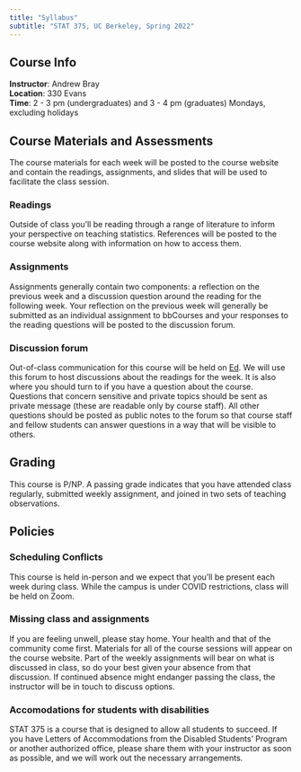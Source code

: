 ```yaml
---
title: "Syllabus"
subtitle: "STAT 375, UC Berkeley, Spring 2022"
---
```


## Course Info

**Instructor**: Andrew Bray\
**Location**: 330 Evans\
**Time**: 2 - 3 pm (undergraduates) and 3 - 4 pm (graduates) Mondays, excluding holidays


## Course Materials and Assessments

The course materials for each week will be posted to the course website and contain the readings, assignments, and slides that will be used to facilitate the class session.

### Readings

Outside of class you'll be reading through a range of literature to inform your perspective on teaching statistics. References will be posted to the course website along with information on how to access them.

### Assignments

Assignments generally contain two components: a reflection on the previous week and a discussion question around the reading for the following week. Your reflection on the previous week will generally be submitted as an individual assignment to bbCourses and your responses to the reading questions will be posted to the discussion forum.

### Discussion forum

Out-of-class communication for this course will be held on [Ed](https://edstem.org). We will use this forum to host discussions about the readings for the week. It is also where you should turn to if you have a question about the course. Questions that concern sensitive and private topics should be sent as private message (these are readable only by course staff). All other questions should be posted as public notes to the forum so that course staff and fellow students can answer questions in a way that will be visible to others.

## Grading

This course is P/NP. A passing grade indicates that you have attended class regularly, submitted weekly assignment, and joined in two sets of teaching observations.


## Policies

### Scheduling Conflicts

This course is held in-person and we expect that you'll be present each week during class. While the campus is under COVID restrictions, class will be held on Zoom.

### Missing class and assignments

If you are feeling unwell, please stay home. Your health and that of the community come first. Materials for all of the course sessions will appear on the course website. Part of the weekly assignments will bear on what is discussed in class, so do your best given your absence from that discussion. If continued absence might endanger passing the class, the instructor will be in touch to discuss options.

### Accomodations for students with disabilities

STAT 375 is a course that is designed to allow all students to succeed. If you have Letters of Accommodations from the Disabled Students' Program or another authorized office, please share them with your instructor as soon as possible, and we will work out the necessary arrangements.


